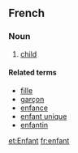 ==French==
===Noun===
# [[child]]
====Related terms====
*[[fille]]
*[[garçon]]
*[[enfance]]
*[[enfant unique]]
*[[enfantin]]

[[et:Enfant]]
[[fr:enfant]]